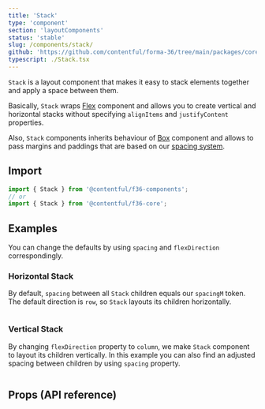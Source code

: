 ```yaml
---
title: 'Stack'
type: 'component'
section: 'layoutComponents'
status: 'stable'
slug: /components/stack/
github: 'https://github.com/contentful/forma-36/tree/main/packages/core/src/Stack'
typescript: ./Stack.tsx
---
```


`Stack` is a layout component that makes it easy to stack elements together and apply a space between them.

Basically, `Stack` wraps [Flex](/components/flex) component and allows you to create vertical and horizontal stacks without specifying `alignItems` and `justifyContent` properties.

Also, `Stack` components inherits behaviour of [Box](/components/box) component and allows to pass margins and paddings that are based on our [spacing system](/tokens/spacing).

## Import

```js static=true
import { Stack } from '@contentful/f36-components';
// or
import { Stack } from '@contentful/f36-core';
```

## Examples

You can change the defaults by using `spacing` and `flexDirection` correspondingly.

### Horizontal Stack

By default, `spacing` between all `Stack` children equals our `spacingM` token.
The default direction is `row`, so `Stack` layouts its children horizontally.

```jsx file=examples/HorizontalStackExample.tsx

```

### Vertical Stack

By changing `flexDirection` property to `column`, we make `Stack` component to layout its children vertically.
In this example you can also find an adjusted spacing between children by using `spacing` property.

```jsx file=examples/VerticalStackExample.tsx

```

## Props (API reference)

<PropsTable of="Stack" />

[box]: ../components/box
[flex]: ../components/flex
[spacing system]: ../tokens/spacing
